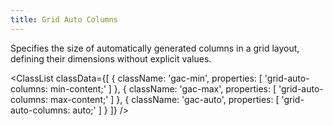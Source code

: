 ```yaml
---
title: Grid Auto Columns
---
```



Specifies the size of automatically generated columns in a grid layout, defining their dimensions without explicit values.

<ClassList
  classData={[
    {
        className: 'gac-min',
        properties: [
            'grid-auto-columns: min-content;'
        ]
    },
    {
        className: 'gac-max',
        properties: [
            'grid-auto-columns: max-content;'
        ]
    },
    {
        className: 'gac-auto',
        properties: [
            'grid-auto-columns: auto;'
        ]
    }
  ]}
/>